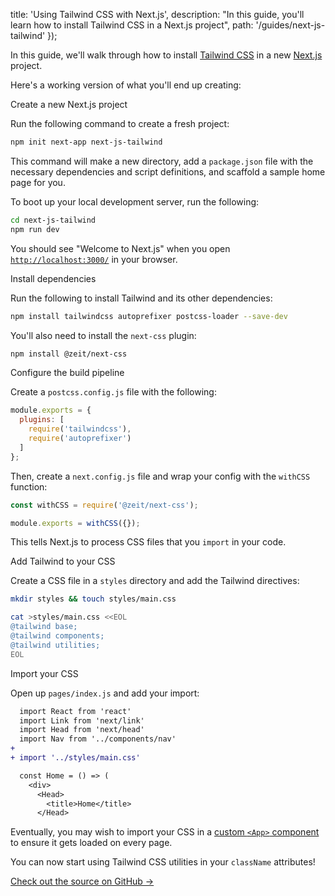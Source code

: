 
  title: 'Using Tailwind CSS with Next.js',
  description:
    "In this guide, you'll learn how to install Tailwind CSS in a Next.js project",
  path: '/guides/next-js-tailwind'
});

In this guide, we'll walk through how to install [Tailwind CSS](https://tailwindcss.com/) in a new [Next.js](https://nextjs.org/) project.

Here's a working version of what you'll end up creating:

<BrowserDemo
  url="https://next-js-tailwind.levelhq.now.sh"
  label="next-js-tailwind.levelhq.now.sh"
/>

<StepHeading step="1">Create a new Next.js project</StepHeading>

Run the following command to create a fresh project:

```bash
npm init next-app next-js-tailwind
```

This command will make a new directory, add a `package.json` file with the necessary dependencies and script definitions, and scaffold a sample home page for you.

To boot up your local development server, run the following:

```bash
cd next-js-tailwind
npm run dev
```

You should see "Welcome to Next.js" when you open [`http://localhost:3000/`](http://localhost:3000/) in your browser.

<StepHeading step="2">Install dependencies</StepHeading>

Run the following to install Tailwind and its other dependencies:

```bash
npm install tailwindcss autoprefixer postcss-loader --save-dev
```

You'll also need to install the `next-css` plugin:

```bash
npm install @zeit/next-css
```

<StepHeading step="3">Configure the build pipeline</StepHeading>

Create a `postcss.config.js` file with the following:

```js
module.exports = {
  plugins: [
    require('tailwindcss'),
    require('autoprefixer')
  ]
};
```

Then, create a `next.config.js` file and wrap your config with the `withCSS` function:

```js
const withCSS = require('@zeit/next-css');

module.exports = withCSS({});
```

This tells Next.js to process CSS files that you `import` in your code.

<StepHeading step="4">Add Tailwind to your CSS</StepHeading>

Create a CSS file in a `styles` directory and add the Tailwind directives:

```bash
mkdir styles && touch styles/main.css

cat >styles/main.css <<EOL
@tailwind base;
@tailwind components;
@tailwind utilities;
EOL
```

<StepHeading step="5">Import your CSS</StepHeading>

Open up `pages/index.js` and add your import:

```diff
  import React from 'react'
  import Link from 'next/link'
  import Head from 'next/head'
  import Nav from '../components/nav'
+
+ import '../styles/main.css'

  const Home = () => (
    <div>
      <Head>
        <title>Home</title>
      </Head>
```

Eventually, you may wish to import your CSS in a [custom `<App>` component](https://nextjs.org/docs#custom-app) to ensure it gets loaded on every page.

You can now start using Tailwind CSS utilities in your `className` attributes!

[Check out the source on GitHub →](https://github.com/levelhq/next-js-tailwind)
